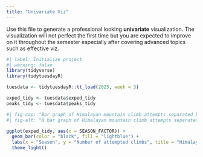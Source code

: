 ```yaml
---
title: "Univariate Viz"
---
```


Use this file to generate a professional looking **univariate** visualization. The visualization will not perfect the first time but you are expected to improve on it throughout the semester especially after covering advanced topics such as effective viz.

```r
#| label: Initialize project
#| warning: false
library(tidyverse)
library(tidytuesdayR)

tuesdata <- tidytuesdayR::tt_load(2025, week = 3)

exped_tidy <- tuesdata$exped_tidy
peaks_tidy <- tuesdata$peaks_tidy

```

```r
#| fig-cap: "Bar graph of Himalayan mountain climb attempts separated by season. Data source: https://github.com/rfordatascience/tidytuesday/blob/main/data/2025/2025-01-21/readme.md"
#| fig-alt: "A bar graph of Himalayan mountain climb attempts separated by season. The vast majority of climbs occur in autumn and spring."

ggplot(exped_tidy, aes(x = SEASON_FACTOR)) +
  geom_bar(color = "black", fill = "lightblue") +
  labs(x = "Season", y = "Number of attempted climbs", title = "Himalayan mountain climb attempts by season") +
  theme_light()
```



